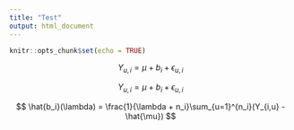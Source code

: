 ```yaml
---
title: "Test"
output: html_document
---
```

<script type="text/x-mathjax-config">
MathJax.Hub.Config({
  TeX: { 
      equationNumbers: { 
            autoNumber: "all",
            formatNumber: function (n) {return +n}
      } 
  }
});
</script>

```r
knitr::opts_chunk$set(echo = TRUE)
```

$$
Y_{u,i} = \mu + b_i + \epsilon_{u,i}
$$



$$
Y_{u,i} = \mu + b_i + \epsilon_{u,i}
$$

$$
\hat{b_i}(\lambda) = \frac{1}{\lambda + n_i}\sum_{u=1}^{n_i}(Y_{i,u} - \hat{\mu})
$$